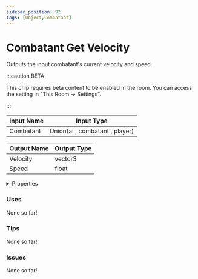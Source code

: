 ```yaml
---
sidebar_position: 92
tags: [Object,Combatant]
---
```


# Combatant Get Velocity

Outputs the input combatant's current velocity and speed.

:::caution BETA

This chip requires beta content to be enabled in the room. You can access the setting in "This Room -> Settings".

:::


<EsbSvg />

| Input Name | Input Type |
|-----------|-----------|
| Combatant | Union(ai , combatant , player) |

| Output Name | Output Type |
|-----------|-----------|
| Velocity | vector3 |
| Speed | float |


<details>
  <summary>Properties</summary>
  <div>
    <div>
    <table>
      <thead>
        <tr>
          <th>Is beta required?</th>
          <th>✅</th>
        </tr>
        <tr>
          <th>Is this chip a trolling risk?</th>
          <th>❌</th>
        </tr>
        <tr>
          <th>Chip UUID</th>
          <th>b4eadbfa-cdbe-42e6-9481-5197de58e272</th>
        </tr>
      </thead>
    </table>
    </div>
  </div>
</details>

### Uses

None so far!

### Tips

None so far!

### Issues

None so far!